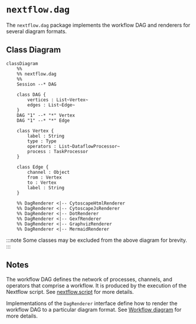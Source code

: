 
# `nextflow.dag`

The `nextflow.dag` package implements the workflow DAG and renderers for several diagram formats.

## Class Diagram

```mermaid
classDiagram
    %%
    %% nextflow.dag
    %%
    Session --* DAG

    class DAG {
        vertices : List~Vertex~
        edges : List~Edge~
    }
    DAG "1" --* "*" Vertex
    DAG "1" --* "*" Edge

    class Vertex {
        label : String
        type : Type
        operators : List~DataflowProcessor~
        process : TaskProcessor
    }

    class Edge {
        channel : Object
        from : Vertex
        to : Vertex
        label : String
    }

    %% DagRenderer <|-- CytoscapeHtmlRenderer
    %% DagRenderer <|-- CytoscapeJsRenderer
    %% DagRenderer <|-- DotRenderer
    %% DagRenderer <|-- GexfRenderer
    %% DagRenderer <|-- GraphvizRenderer
    %% DagRenderer <|-- MermaidRenderer
```

:::note
Some classes may be excluded from the above diagram for brevity.
:::

## Notes

The workflow DAG defines the network of processes, channels, and operators that comprise a workflow. It is produced by the execution of the Nextflow script. See [nextflow.script][nextflow-script] for more details.

Implementations of the `DagRenderer` interface define how to render the workflow DAG to a particular diagram format. See [Workflow diagram][workflow-diagram] for more details.

[nextflow-script]: /nextflow_docs/nextflow_repo/docs/developer/nextflow.script.mdx
[workflow-diagram]: /nextflow_docs/nextflow_repo/docs/reports.mdx#workflow-diagram
